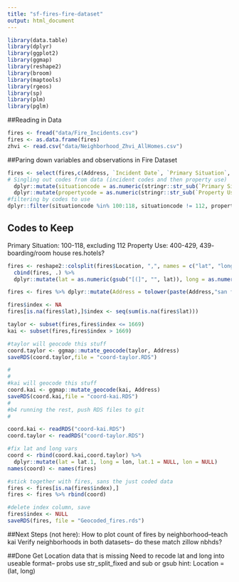 ```yaml
---
title: "sf-fires-fire-dataset"
output: html_document
---
```


```r
library(data.table)
library(dplyr)
library(ggplot2)
library(ggmap)
library(reshape2)
library(broom)
library(maptools)
library(rgeos)
library(sp)
library(plm)
library(pglm)
```

##Reading in Data
```r
fires <- fread("data/Fire_Incidents.csv")
fires <- as.data.frame(fires)
zhvi <- read.csv("data/Neighborhood_Zhvi_AllHomes.csv")
```

##Paring down variables and observations in Fire Dataset
```r
fires <- select(fires,c(Address, `Incident Date`, `Primary Situation`, Zipcode, `Estimated Property Loss`, `Property Use`, `Ignition Cause`, `Heat Source`, `Human Factors Associated with Ignition`, `Structure Type`, `Structure Status`, `Detectors Present`:`Location`)) %>%
# Singling out codes from data (incident codes and then property use)
  dplyr::mutate(situationcode = as.numeric(stringr::str_sub(`Primary Situation`, start = 1, end = 3))) %>%
  dplyr::mutate(propertycode = as.numeric(stringr::str_sub(`Property Use`, start = 1, end = 3))) %>%
#filtering by codes to use
dplyr::filter(situationcode %in% 100:118, situationcode != 112, propertycode %in% 400:429)
```
## Codes to Keep
Primary Situation: 100-118, excluding 112
Property Use: 400-429, 439- boarding/room house res.hotels?

```r
fires <- reshape2::colsplit(fires$Location, ",", names = c("lat", "long"))%>%
  cbind(fires, .) %>%
  dplyr::mutate(lat = as.numeric(gsub("[(]", "", lat)), long = as.numeric(gsub("[)]", "", long)))

```


```r
fires <- fires %>% dplyr::mutate(Address = tolower(paste(Address,"san francisco", sep = ", ")))

fires$index <- NA
fires[is.na(fires$lat),]$index <- seq(sum(is.na(fires$lat)))

taylor <- subset(fires,fires$index <= 1669)
kai <- subset(fires,fires$index > 1669)
```

```r
#taylor will geocode this stuff
coord.taylor <- ggmap::mutate_geocode(taylor, Address)
saveRDS(coord.taylor,file = "coord-taylor.RDS")
```

```r
#
#
#kai will geocode this stuff
coord.kai <- ggmap::mutate_geocode(kai, Address)
saveRDS(coord.kai,file = "coord-kai.RDS")
#
#b4 running the rest, push RDS files to git
#
```

```r
coord.kai <- readRDS("coord-kai.RDS")
coord.taylor <- readRDS("coord-taylor.RDS")

#fix lat and long vars
coord <- rbind(coord.kai,coord.taylor) %>%
  dplyr::mutate(lat = lat.1, long = lon, lat.1 = NULL, lon = NULL)
names(coord) <- names(fires)

#stick together with fires, sans the just coded data
fires <- fires[is.na(fires$index),]
fires <- fires %>% rbind(coord) 
```


```r
#delete index column, save
fires$index <- NULL
saveRDS(fires, file = "Geocoded_fires.rds")
```

##Next Steps (not here):
How to plot count of fires by neighborhood--teach kai
Verify neighborhoods in both datasets-- do these match zillow nbhds?

##Done
Get Location data that is missing
Need to recode lat and long into useable format-- probs use str_split_fixed and sub or gsub hint: Location = (lat, long) 